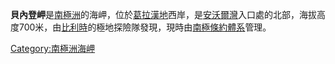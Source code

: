 {{coord|64|46|S|62|42|W|source:GNIS|display=title}}

'''貝內登岬'''是[[南極洲|南極洲]]的海岬，位於[[葛拉漢地|葛拉漢地]]西岸，是[[安沃爾灣|安沃爾灣]]入口處的北部，海拔高度700米，由[[比利時|比利時]]的極地探險隊發現，現時由[[南極條約體系|南極條約體系]]管理。

{{DEFAULTSORT:Beneden Head}}
[[Category:南極洲海岬|Category:南極洲海岬]]


{{DancoCoast-geo-stub}}